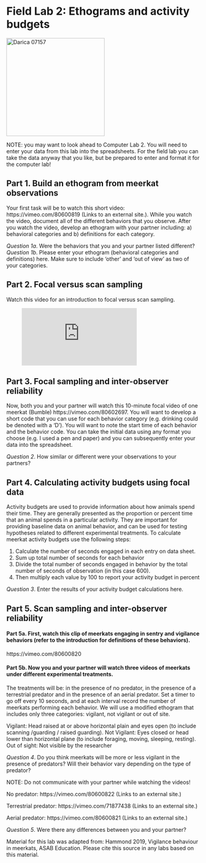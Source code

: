 # Field Lab 2: Ethograms and activity budgets {-}

<a title="Nevit Dilmen / CC BY-SA (http://creativecommons.org/licenses/by-sa/3.0/)" href="https://commons.wikimedia.org/wiki/File:Darica_07157.jpg"><img width="256" alt="Darica 07157" src="https://upload.wikimedia.org/wikipedia/commons/thumb/1/10/Darica_07157.jpg/256px-Darica_07157.jpg"></a>


NOTE: you may want to look ahead to Computer Lab 2. You will need to enter your data from this lab into the spreadsheets. For the field lab you can take the data anyway that you like, but be prepared to enter and format it for the computer lab!

## Part 1. Build an ethogram from meerkat observations {-}
Your first task will be to watch this short video: https://vimeo.com/80600819 (Links to an external site.). While you watch the video, document all of the different behaviors that you observe. After you watch the video, develop an ethogram with your partner including: a) behavioral categories and b) definitions for each category.

*Question 1a*. Were the behaviors that you and your partner listed different?
*Question 1b*. Please enter your ethogram (behavioral categories and definitions) here. Make sure to include ‘other’ and ‘out of view’ as two of your categories.

## Part 2. Focal versus scan sampling {-}
Watch this video for an introduction to focal versus scan sampling.
<!-- blank line -->
<figure class="video_container">
  <iframe src="https://www.youtube.com/embed/lc0ehu7jvaA" frameborder="0" allowfullscreen="true"> </iframe>
</figure>
<!-- blank line -->



## Part 3. Focal sampling and inter-observer reliability {-}
Now, both you and your partner will watch this 10-minute focal video of one meerkat (Bumble) https://vimeo.com/80602697. You will want to develop a short code that you can use for each behavior category (e.g. drinking could be denoted with a ‘D’). You will want to note the start time of each behavior and the behavior code. You can take the initial data using any format you choose (e.g. I used a pen and paper) and you can subsequently enter your data into the spreadsheet.

*Question 2*. How similar or different were your observations to your partners?

## Part 4. Calculating activity budgets using focal data {-}
Activity budgets are used to provide information about how animals spend their time. They are generally presented as the proportion or percent time that an animal spends in a particular activity. They are important for providing baseline data on animal behavior, and can be used for testing hypotheses related to different experimental treatments. To calculate meerkat activity budgets use the following steps:

1. Calculate the number of seconds engaged in each entry on data sheet.
2. Sum up total number of seconds for each behavior
3. Divide the total number of seconds engaged in behavior by the total number of seconds of observation (in this case 600).
4. Then multiply each value by 100 to report your activity budget in percent  

*Question 3*. Enter the results of your activity budget calculations here.

## Part 5. Scan sampling and inter-observer reliability {-}
#### Part 5a. First, watch this clip of meerkats engaging in sentry and vigilance behaviors (refer to the introduction for definitions of these behaviors). {-}   
https://vimeo.com/80600820 

#### Part 5b. Now you and your partner will watch three videos of meerkats under different experimental treatments.{-}  
The treatments will be: in the presence of no predator, in the presence of a terrestrial predator and in the presence of an aerial predator. Set a timer to go off every 10 seconds, and at each interval record the number of meerkats performing each behavior. We will use a modified ethogram that includes only three categories: vigilant, not vigilant or out of site.

Vigilant: Head raised at or above horizontal plain and eyes open (to include scanning /guarding / raised guarding).
Not Vigilant: Eyes closed or head lower than horizontal plane (to include foraging, moving, sleeping, resting).
Out of sight: Not visible by the researcher  

*Question 4*. Do you think meerkats will be more or less vigilant in the presence of predators? Will their behavior vary depending on the type of predator?

NOTE: Do not communicate with your partner while watching the videos!

No predator: https://vimeo.com/80600822 (Links to an external site.)

Terrestrial predator: https://vimeo.com/71877438 (Links to an external site.)

Aerial predator: https://vimeo.com/80600821 (Links to an external site.)

*Question 5*. Were there any differences between you and your partner?

Material for this lab was adapted from: Hammond 2019, Vigilance behaviour in meerkats, ASAB Education. Please cite this source in any labs based on this material.